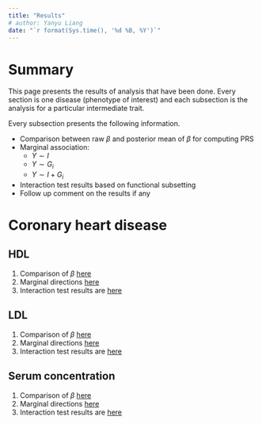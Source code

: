 ```yaml
---
title: "Results"
# author: Yanyu Liang
date: "`r format(Sys.time(), '%d %B, %Y')`"
---
```


# Summary

This page presents the results of analysis that have been done. Every section is one disease (phenotype of interest) and each subsection is the analysis for a particular intermediate trait. 

Every subsection presents the following information.

* Comparison between raw $\beta$ and posterior mean of $\beta$ for computing PRS
* Marginal association: 
    - $Y \sim I$
    - $Y \sim G_i$
    - $Y \sim I + G_i$
* Interaction test results based on functional subsetting
* Follow up comment on the results if any

# Coronary heart disease

## HDL

1. Comparison of $\beta$ [here](https://rawgit.com/liangyy/phenotype-epistasis/master/code/step1/output-run_step1/MAGNETIC_HDL.C__wtccc_cad__wtccc_ctrl/prs_report.html)
2. Marginal directions [here](https://rawgit.com/liangyy/phenotype-epistasis/master/code/step2/output-direction_XT_YI/MAGNETIC_HDL.C__wtccc_cad__wtccc_ctrl/direction_report.html)
3. Interaction test results are [here](https://rawgit.com/liangyy/phenotype-epistasis/master/code/step2/output-run_step2/MAGNETIC_HDL.C__wtccc_cad__wtccc_ctrl/inter_report.func_subset.html)

## LDL

1. Comparison of $\beta$ [here](https://rawgit.com/liangyy/phenotype-epistasis/master/code/step1/output-run_step1/MAGNETIC_LDL.C__wtccc_cad__wtccc_ctrl/prs_report.html)
2. Marginal directions [here](https://rawgit.com/liangyy/phenotype-epistasis/master/code/step2/output-direction_XT_YI/MAGNETIC_LDL.C__wtccc_cad__wtccc_ctrl/direction_report.html)
3. Interaction test results are [here](https://rawgit.com/liangyy/phenotype-epistasis/master/code/step2/output-run_step2/MAGNETIC_LDL.C__wtccc_cad__wtccc_ctrl/inter_report.func_subset.html)

## Serum concentration

1. Comparison of $\beta$ [here]([here](https://rawgit.com/liangyy/phenotype-epistasis/master/code/step1/output-run_step1/MAGNETIC_Serum.TG__wtccc_cad__wtccc_ctrl/prs_report.html))
2. Marginal directions [here](https://rawgit.com/liangyy/phenotype-epistasis/master/code/step2/output-direction_XT_YI/MAGNETIC_Serum.TG__wtccc_cad__wtccc_ctrl/direction_report.html)
3. Interaction test results are [here](https://rawgit.com/liangyy/phenotype-epistasis/master/code/step2/output-run_step2/MAGNETIC_Serum.TG__wtccc_cad__wtccc_ctrl/inter_report.func_subset.html)
